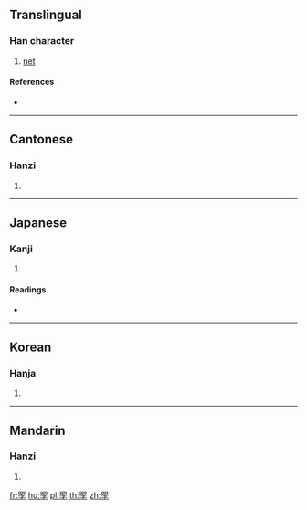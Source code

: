 {{character info/new}}
==Translingual==

===Han character===
{{Han char|rn=122|rad=网|as=07|sn=12|four=60407|canj=WLBND}}

# [[net]]

====References====
* {{Han ref|kx=0948.020|dkj=28279|dj=1389.010|hdz=42918.010|uh=7F66|ud=32614|bh=DB40|bd=56128}}

----

==Cantonese==

===Hanzi===
{{yue-hanzi|jyut=|y=fau4}}

# {{defn|lang=yue|sort=网07}}

----

==Japanese==

===Kanji===
{{ja-kanji|grade=|rs=网07}}

# {{defn|lang=ja|sort=网07}}

====Readings====
* {{ja-readings|on=[[ふ]] (fu), [[ふう]] (hū), [[ぶ]] (bu)|kun=[[あみ]] (ami)|nanori=}}

----

==Korean==

===Hanja===
{{ko-hanja|hangeul=부|eumhun=|rv=bu|mr=pu|y=pu}}

# {{defn|lang=ko|sort=网07}}

----

==Mandarin==

===Hanzi===
{{cmn-hanzi|pin=[[fū]] ([[fu1]])|wg=fu<sup>1</sup>}}

# {{defn|lang=cmn|sort=网07}}

[[fr:罦]]
[[hu:罦]]
[[pl:罦]]
[[th:罦]]
[[zh:罦]]